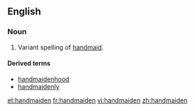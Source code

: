 ==English==

===Noun===
{{en-noun}}

#Variant spelling of [[handmaid]].

====Derived terms====
* [[handmaidenhood]]
* [[handmaidenly]]

[[et:handmaiden]]
[[fr:handmaiden]]
[[vi:handmaiden]]
[[zh:handmaiden]]